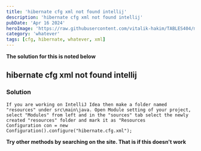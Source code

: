 ```yaml
---
title: 'hibernate cfg xml not found intellij'
description: 'hibernate cfg xml not found intellij'
pubDate: 'Apr 16 2024'
heroImage: 'https://raw.githubusercontent.com/vitalik-hakim/TABLES404/main/error_b/misc.png'
category: 'whatever'
tags: [cfg, hibernate, whatever, xml]
---
```


**The solution for this is noted below**

## hibernate cfg xml not found intellij

### Solution

```whatever
If you are working on IntelliJ Idea then make a folder named "resources" under src\main\java. Open Module setting of your project, select "Modules" from left and in the "sources" tab select the newly created "resources" folder and mark it as "Resources
Configuration con = new Configuration().configure("hibernate.cfg.xml");
```

**Try other methods by searching on the site. That is if this doesn't work**
